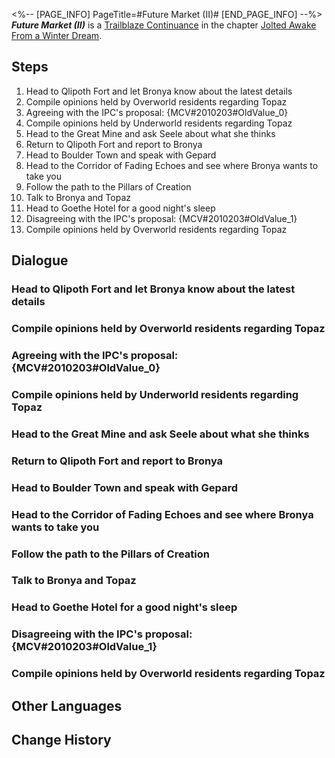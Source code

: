 <%-- [PAGE_INFO]
PageTitle=#Future Market (II)#
[END_PAGE_INFO] --%>
{{Stub|Dialogue.}}
{{Mission Infobox
|id            = 2010203
|title         = 
|image         = Mission Future Market (II).png{{subst:void|<!--$UPLOAD:<<SpriteOutput/Chronicle/2010203.png>-<Mission Future Market (II).png>-<Fate's Atlas Images>>-->}}
|type          = Trailblaze Continuance
|event_name    = 
|chapter       = Jolted Awake From a Winter Dream
|requirements  = [[Trailblaze Continuance]] ''[[Future Market (I)]]'' completed
|summary       = Topaz proposed a plan to eliminate the debt by handing over the entirety of Jarilo-VI to IPC's trusteeship, believing it to be the only way to save the planet.<br />Himeko's timely arrival allowed Bronya to see through the true nature of the situation, prompting her to rally all the Belobogians to defend their world.<br />In the far north, Topaz witnessed the unwavering determination of the Belobogians, who have stood firm for seven centuries. With the Crew serving as a guarantee of credit, Topaz decided to bear the IPC's subsequent recourse on her own.
|characters    = Aventurine; Bronya; Clara; Dunn; Gepard; Himeko; March 7th; Natasha; Oleg; Pela; Seele; Serval; Soldier Kyle; Topaz; Trailblazer
|startLocation = [[Jarilo-VI]] - [[Qlipoth Fort]]
|world         = Jarilo-VI
|area          = Qlipoth Fort
|prev          = Future Market (I)
|next          = 
|rewards       = Trailblaze EXP*1,300; Stellar Jade*130; Traveler's Guide*12; Lost Crystal*10; Credit*130,000
}}
'''''Future Market (II)''''' is a [[Trailblaze Continuance]] in the chapter [[Jolted Awake From a Winter Dream]].

==Steps==
# Head to Qlipoth Fort and let Bronya know about the latest details
# Compile opinions held by Overworld residents regarding Topaz
# Agreeing with the IPC's proposal: {MCV#2010203#OldValue_0}
# Compile opinions held by Underworld residents regarding Topaz
# Head to the Great Mine and ask Seele about what she thinks
# Return to Qlipoth Fort and report to Bronya
# Head to Boulder Town and speak with Gepard
# Head to the Corridor of Fading Echoes and see where Bronya wants to take you
# Follow the path to the Pillars of Creation
# Talk to Bronya and Topaz
# Head to Goethe Hotel for a good night's sleep
# Disagreeing with the IPC's proposal: {MCV#2010203#OldValue_1}
# Compile opinions held by Overworld residents regarding Topaz

<!--
==Gameplay Notes==

--><!--
==Trial Character==

-->
==Dialogue==
{{Stub Dialogue}}

===Head to Qlipoth Fort and let Bronya know about the latest details{{subst:void|<!--201020301-->}}===
{{Mission Description|type=continuance|location=Qlipoth Fort|(Trailblazer)'s Trailblaze Daily Report:<br />Didn't see Topaz. There's a new situation in Qlipoth Fort. Going back to find Bronya.}}
{{Dialogue Start}}
:{{tx}}
{{Dialogue End}}

===Compile opinions held by Overworld residents regarding Topaz{{subst:void|<!--201020303-->}}===
{{Mission Description|type=continuance|location=Administrative District|update|(Trailblazer)'s Trailblaze Daily Report:<br />Story leading up to this is too complicated. Basically, Bronya & Belobog = in danger.<br />Need to find people to get some ideas first. Starting from the Overworld.<br />Pom-Pom's Notes: What exactly is happening! Write down the details first, at least!}}
{{Dialogue Start}}
:{{tx}}
{{Dialogue End}}

===Agreeing with the IPC's proposal: {MCV#2010203#OldValue_0}{{subst:void|<!--201020335-->}}===
{{Dialogue Start}}
:{{tx}}
{{Dialogue End}}

===Compile opinions held by Underworld residents regarding Topaz{{subst:void|<!--201020311-->}}===
{{Mission Description|type=continuance|location=Boulder Town|update|(Trailblazer)'s Trailblaze Daily Report:<br />Story leading up to this is too complicated. Basically, Bronya & Belobog = in danger.<br />Need to find people to get some ideas first. Finished in the Overworld. Time to go to the Underworld.<br />Pom-Pom's Notes: What exactly is happening! Write down the details first, at least!}}
{{Dialogue Start}}
:{{tx}}
{{Dialogue End}}

===Head to the Great Mine and ask Seele about what she thinks{{subst:void|<!--201020313-->}}===
{{Mission Description|type=continuance|location=Great Mine|update|(Trailblazer)'s Trailblaze Daily Report:<br />Finished collecting ideas. It's a split vote. Oh well, let's find Seele and get her to decide.}}
{{Dialogue Start}}
:{{tx}}
{{Dialogue End}}

===Return to Qlipoth Fort and report to Bronya{{subst:void|<!--201020316-->}}===
{{Mission Description|type=continuance|location=Qlipoth Fort|update|(Trailblazer)'s Trailblaze Daily Report:<br />Still a split vote. The pressure is now on Bronya. Should go back and report to her.}}
{{Dialogue Start}}
:{{tx}}
{{Dialogue End}}

===Head to Boulder Town and speak with Gepard{{subst:void|<!--201020318-->}}===
{{Mission Description|type=continuance|location=Boulder Town|update|(Trailblazer)'s Trailblaze Daily Report:<br />Himeko is here. Didn't sign the contract. Bronya has a plan. Must find Topaz.}}
{{Dialogue Start}}
:{{tx}}
{{Dialogue End}}

===Head to the Corridor of Fading Echoes and see where Bronya wants to take you{{subst:void|<!--201020323-->}}===
{{Mission Description|type=continuance|location=Corridor of Fading Echoes|update|(Trailblazer)'s Trailblaze Daily Report:<br />Almost fought with Topaz. Thankfully, Bronya came to stop us. She said she'll take us to a place. Curious.}}
{{Dialogue Start}}
:{{tx}}
{{Dialogue End}}

===Follow the path to the Pillars of Creation{{subst:void|<!--201020327-->}}===
{{Mission Description|type=continuance|location=Pillars of Creation|update|(Trailblazer)'s Trailblaze Daily Report:<br />Bronya took us to a new place. It's even more up north than Everwinter Hill. Wanna see what's up ahead.}}
{{Dialogue Start}}
:{{tx}}
{{Dialogue End}}

===Talk to Bronya and Topaz{{subst:void|<!--201020328-->}}===
{{Mission Description|type=continuance|location=Pillars of Creation|update|(Trailblazer)'s Trailblaze Daily Report:<br />Happy end. Everyone has a bright future. Perfection.<br />Pom-Pom's Notes: Never mind... I'm gonna go read Himeko's daily report...}}
{{Dialogue Start}}
:{{tx}}
{{Dialogue End}}

===Head to Goethe Hotel for a good night's sleep{{subst:void|<!--201020330-->}}===
{{Dialogue Start}}
:{{tx}}
{{Dialogue End}}

===Disagreeing with the IPC's proposal: {MCV#2010203#OldValue_1}{{subst:void|<!--201020336-->}}===
{{Dialogue Start}}
:{{tx}}
{{Dialogue End}}

===Compile opinions held by Overworld residents regarding Topaz{{subst:void|<!--201020307-->}}===
{{Mission Description|type=continuance|location=Administrative District|update|(Trailblazer)'s Trailblaze Daily Report:<br />Story leading up to this is too complicated. Basically, Bronya & Belobog = in danger.<br />Need to find people to get some ideas first. Starting from the Overworld.<br />Pom-Pom's Notes: What exactly is happening! Write down the details first, at least!}}
{{Dialogue Start}}
:{{tx}}
{{Dialogue End}}

==Other Languages==
{{Other Languages
|en   = Future Market (II)
|zhs  = 未来市场•其二
|zht  = 未來市場•其二
|ja   = フューチャーズマーケット・二
|ko   = 미래 시장•2
|es   = El mercado del mañana&nbsp;II
|fr   = Marché à terme (II)
|ru   = Рынок будущего II
|th   = ตลาดแห่งอนาคต 2
|vi   = Thị Trường Tương Lai 2
|de   = Markt der Zukunft (Teil 2)
|id   = Pasar Masa Depan 2
|pt   = Mercado Futuro (II)
}}

==Change History==
{{Change History|1.4}}
